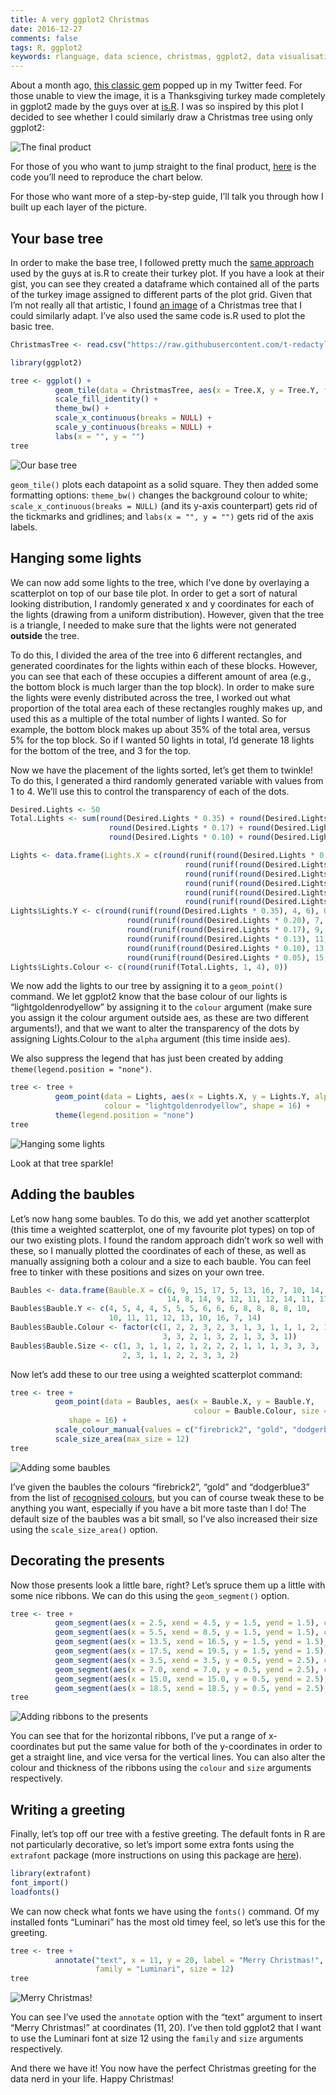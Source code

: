 ```yaml
---
title: A very ggplot2 Christmas
date: 2016-12-27
comments: false
tags: R, ggplot2
keywords: rlanguage, data science, christmas, ggplot2, data visualisation
---
```


About a month ago, [this classic gem](http://is-r.tumblr.com/post/36277968787/happy-thanksgiving-from-isr) popped up in my Twitter feed. For those unable to view the image, it is a Thanksgiving turkey made completely in ggplot2 made by the guys over at [is.R](http://is-r.tumblr.com/). I was so inspired by this plot I decided to see whether I could similarly draw a Christmas tree using only ggplot2:

<img src="/figure/christmas_tree_final.png" title="The final product" style="display: block; margin: auto;" />

For those of you who want to jump straight to the final product, [here](https://gist.github.com/t-redactyl/b9067b1d8862d34b42cb49fc4793f284) is the code you'll need to reproduce the chart below.

For those who want more of a step-by-step guide, I'll talk you through how I built up each layer of the picture.

## Your base tree

In order to make the base tree, I followed pretty much the [same approach](https://gist.github.com/cdesante/0ab7a6076c0cd0993cc0ae0eb3ecd2fc#file-turkey2016-r) used by the guys at is.R to create their turkey plot. If you have a look at their gist, you can see they created a dataframe which contained all of the parts of the turkey image assigned to different parts of the plot grid. Given that I'm not really all that artistic, I found [an image](https://encrypted-tbn2.gstatic.com/images?q=tbn:ANd9GcSw0w-1TOPluH3LzKgtgqCbmp16eZx8W6SIIiE01QxJL7m3GaaE) of a Christmas tree that I could similarly adapt. I've also used the same code is.R used to plot the basic tree.

```r
ChristmasTree <- read.csv("https://raw.githubusercontent.com/t-redactyl/Blog-posts/master/Christmas%20tree%20base%20data.csv")

library(ggplot2)

tree <- ggplot() + 
          geom_tile(data = ChristmasTree, aes(x = Tree.X, y = Tree.Y, fill = Tree.Colour)) +       
          scale_fill_identity() + 
          theme_bw() +
          scale_x_continuous(breaks = NULL) + 
          scale_y_continuous(breaks = NULL) +
          labs(x = "", y = "")
tree
```

<img src="/figure/christmas_tree_01.png" title="Our base tree" style="display: block; margin: auto;" />

`geom_tile()` plots each datapoint as a solid square. They then added some formatting options: `theme_bw()` changes the background colour to white; `scale_x_continuous(breaks = NULL)` (and its y-axis counterpart) gets rid of the tickmarks and gridlines; and `labs(x = "", y = "")` gets rid of the axis labels.

## Hanging some lights

We can now add some lights to the tree, which I've done by overlaying a scatterplot on top of our base tile plot. In order to get a sort of natural looking distribution, I randomly generated x and y coordinates for each of the lights (drawing from a uniform distribution). However, given that the tree is a triangle, I needed to make sure that the lights were not generated **outside** the tree.

To do this, I divided the area of the tree into 6 different rectangles, and generated coordinates for the lights within each of these blocks. However, you can see that each of these occupies a different amount of area (e.g., the bottom block is much larger than the top block). In order to make sure the lights were evenly distributed across the tree, I worked out what proportion of the total area each of these rectangles roughly makes up, and used this as a multiple of the total number of lights I wanted. So for example, the bottom block makes up about 35% of the total area, versus 5% for the top block. So if I wanted 50 lights in total, I'd generate 18 lights for the bottom of the tree, and 3 for the top.

Now we have the placement of the lights sorted, let's get them to twinkle! To do this, I generated a third randomly generated variable with values from 1 to 4. We'll use this to control the transparency of each of the dots.

```r
Desired.Lights <- 50
Total.Lights <- sum(round(Desired.Lights * 0.35) + round(Desired.Lights * 0.20) + 
                      round(Desired.Lights * 0.17) + round(Desired.Lights * 0.13) +
                      round(Desired.Lights * 0.10) + round(Desired.Lights * 0.05))

Lights <- data.frame(Lights.X = c(round(runif(round(Desired.Lights * 0.35), 4, 18), 0),
                                       round(runif(round(Desired.Lights * 0.20), 5, 17), 0),
                                       round(runif(round(Desired.Lights * 0.17), 6, 16), 0),
                                       round(runif(round(Desired.Lights * 0.13), 7, 15), 0),
                                       round(runif(round(Desired.Lights * 0.10), 8, 14), 0),
                                       round(runif(round(Desired.Lights * 0.05), 10, 12), 0)))
Lights$Lights.Y <- c(round(runif(round(Desired.Lights * 0.35), 4, 6), 0),
                          round(runif(round(Desired.Lights * 0.20), 7, 8), 0),
                          round(runif(round(Desired.Lights * 0.17), 9, 10), 0),
                          round(runif(round(Desired.Lights * 0.13), 11, 12), 0),
                          round(runif(round(Desired.Lights * 0.10), 13, 14), 0),
                          round(runif(round(Desired.Lights * 0.05), 15, 17), 0))
Lights$Lights.Colour <- c(round(runif(Total.Lights, 1, 4), 0))
```

We now add the lights to our tree by assigning it to a `geom_point()` command. We let ggplot2 know that the base colour of our lights is "lightgoldenrodyellow" by assigning it to the `colour` argument (make sure you assign it the colour argument outside aes, as these are two different arguments!), and that we want to alter the transparency of the dots by assigning Lights.Colour to the `alpha` argument (this time inside aes). 

We also suppress the legend that has just been created by adding `theme(legend.position = "none")`.

```r
tree <- tree +
          geom_point(data = Lights, aes(x = Lights.X, y = Lights.Y, alpha = Lights.Colour),
                     colour = "lightgoldenrodyellow", shape = 16) +
          theme(legend.position = "none")
tree
```

<img src="/figure/christmas_tree_02.png" title="Hanging some lights" style="display: block; margin: auto;" />

Look at that tree sparkle!

## Adding the baubles

Let's now hang some baubles. To do this, we add yet another scatterplot (this time a weighted scatterplot, one of my favourite plot types) on top of our two existing plots. I found the random approach didn't work so well with these, so I manually plotted the coordinates of each of these, as well as manually assigning both a colour and a size to each bauble. You can feel free to tinker with these positions and sizes on your own tree.

```r
Baubles <- data.frame(Bauble.X = c(6, 9, 15, 17, 5, 13, 16, 7, 10, 14, 7, 9, 11, 
                                   14, 8, 14, 9, 12, 11, 12, 14, 11, 17, 10))
Baubles$Bauble.Y <- c(4, 5, 4, 4, 5, 5, 5, 6, 6, 6, 8, 8, 8, 8, 10,
                      10, 11, 11, 12, 13, 10, 16, 7, 14)
Baubles$Bauble.Colour <- factor(c(1, 2, 2, 3, 2, 3, 1, 3, 1, 1, 1, 2, 1, 2,
                                  3, 3, 2, 1, 3, 2, 1, 3, 3, 1))
Baubles$Bauble.Size <- c(1, 3, 1, 1, 2, 1, 2, 2, 2, 1, 1, 1, 3, 3, 3,
                         2, 3, 1, 1, 2, 2, 3, 3, 2)
```

Now let's add these to our tree using a weighted scatterplot command:

```r
tree <- tree + 
          geom_point(data = Baubles, aes(x = Bauble.X, y = Bauble.Y, 
                                         colour = Bauble.Colour, size = Bauble.Size),
             shape = 16) +
          scale_colour_manual(values = c("firebrick2", "gold", "dodgerblue3")) +
          scale_size_area(max_size = 12)
tree
```

<img src="/figure/christmas_tree_03.png" title="Adding some baubles" style="display: block; margin: auto;" />

I've given the baubles the colours "firebrick2", "gold" and "dodgerblue3" from the list of [recognised colours](http://www.stat.columbia.edu/~tzheng/files/Rcolor.pdf), but you can of course tweak these to be anything you want, especially if you have a bit more taste than I do! The default size of the baubles was a bit small, so I've also increased their size using the `scale_size_area()` option.

## Decorating the presents

Now those presents look a little bare, right? Let's spruce them up a little with some nice ribbons. We can do this using the `geom_segment()` option.

```r
tree <- tree +
          geom_segment(aes(x = 2.5, xend = 4.5, y = 1.5, yend = 1.5), colour = "blueviolet", size = 2) +
          geom_segment(aes(x = 5.5, xend = 8.5, y = 1.5, yend = 1.5), colour = "dodgerblue3", size = 2) +
          geom_segment(aes(x = 13.5, xend = 16.5, y = 1.5, yend = 1.5), colour = "blueviolet", size = 2) +
          geom_segment(aes(x = 17.5, xend = 19.5, y = 1.5, yend = 1.5), colour = "dodgerblue3", size = 2) +
          geom_segment(aes(x = 3.5, xend = 3.5, y = 0.5, yend = 2.5), colour = "blueviolet", size = 2) +
          geom_segment(aes(x = 7.0, xend = 7.0, y = 0.5, yend = 2.5), colour = "dodgerblue3", size = 2) +
          geom_segment(aes(x = 15.0, xend = 15.0, y = 0.5, yend = 2.5), colour = "blueviolet", size = 2) +
          geom_segment(aes(x = 18.5, xend = 18.5, y = 0.5, yend = 2.5), colour = "dodgerblue3", size = 2)
tree
```

<img src="/figure/christmas_tree_04.png" title="Adding ribbons to the presents" style="display: block; margin: auto;" />

You can see that for the horizontal ribbons, I've put a range of x-coordinates but put the same value for both of the y-coordinates in order to get a straight line, and vice versa for the vertical lines. You can also alter the colour and thickness of the ribbons using the `colour` and `size` arguments respectively.

## Writing a greeting

Finally, let's top off our tree with a festive greeting. The default fonts in R are not particularly decorative, so let's import some extra fonts using the `extrafont` package (more instructions on using this package are [here](https://cran.r-project.org/web/packages/extrafont/README.html)).

```r
library(extrafont)
font_import()
loadfonts()
```

We can now check what fonts we have using the `fonts()` command. Of my installed fonts "Luminari" has the most old timey feel, so let's use this for the greeting. 

```r
tree <- tree +
          annotate("text", x = 11, y = 20, label = "Merry Christmas!", 
                   family = "Luminari", size = 12)
tree
```

<img src="/figure/christmas_tree_final.png" title="Merry Christmas!" style="display: block; margin: auto;" />

You can see I've used the `annotate` option with the "text" argument to insert "Merry Christmas!" at coordinates (11, 20). I've then told ggplot2 that I want to use the Luminari font at size 12 using the `family` and `size` arguments respectively.

And there we have it! You now have the perfect Christmas greeting for the data nerd in your life. Happy Christmas!
